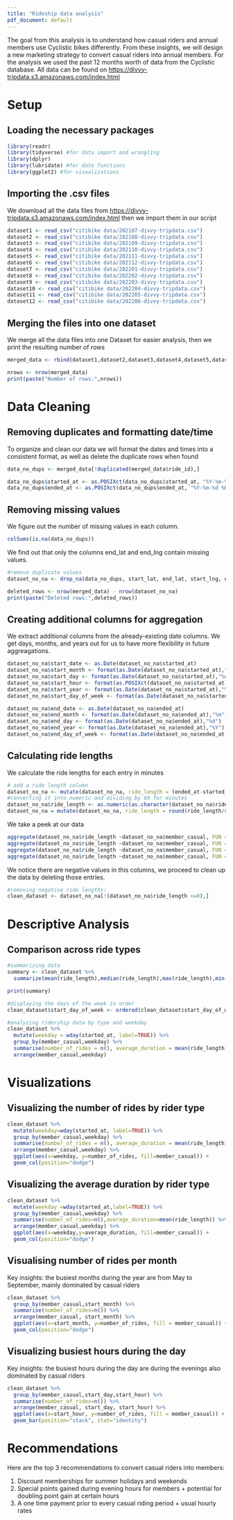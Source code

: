 ```yaml
---
title: "Rideship data analysis"
pdf_document: default
---
```

The goal from this analysis is to understand how casual riders and annual members use Cyclistic bikes differently. From these insights, we will design a new marketing strategy to convert casual riders into annual members. 
For the analysis we used the past 12 months worth of data from the Cyclistic database.
All data can be found on <https://divvy-tripdata.s3.amazonaws.com/index.html>

# Setup

## Loading the necessary packages

```r

library(readr)
library(tidyverse) #for data import and wrangling
library(dplyr)
library(lubridate) #for date functions
library(ggplot2) #for visualizations

```

## Importing the .csv files

We download all the data files from <https://divvy-tripdata.s3.amazonaws.com/index.html> then we import them in our script

```r

dataset1 <- read_csv("citibike data/202107-divvy-tripdata.csv")
dataset2 <- read_csv("citibike data/202108-divvy-tripdata.csv")
dataset3 <- read_csv("citibike data/202109-divvy-tripdata.csv")
dataset4 <- read_csv("citibike data/202110-divvy-tripdata.csv")
dataset5 <- read_csv("citibike data/202111-divvy-tripdata.csv")
dataset6 <- read_csv("citibike data/202112-divvy-tripdata.csv")
dataset7 <- read_csv("citibike data/202201-divvy-tripdata.csv")
dataset8 <- read_csv("citibike data/202202-divvy-tripdata.csv")
dataset9 <- read_csv("citibike data/202203-divvy-tripdata.csv")
dataset10 <- read_csv("citibike data/202204-divvy-tripdata.csv")
dataset11 <- read_csv("citibike data/202205-divvy-tripdata.csv")
dataset12 <- read_csv("citibike data/202206-divvy-tripdata.csv")

```

## Merging the files into one dataset

We merge all the data files into one Dataset for easier analysis, then we print the resulting number of rows

```r

merged_data <- rbind(dataset1,dataset2,dataset3,dataset4,dataset5,dataset6,dataset7,dataset8,dataset9,dataset10,dataset11,dataset12)

nrows <- nrow(merged_data)
print(paste("Number of rows:",nrows))

```

# Data Cleaning
## Removing duplicates and formatting date/time

To organize and clean our data we will format the dates and times into a consistent format, as well as delete the duplicate rows when found

```r

data_no_dups <- merged_data[!duplicated(merged_data$ride_id),]

data_no_dups$started_at <- as.POSIXct(data_no_dups$started_at, "%Y-%m-%d %H:%M:%S")
data_no_dups$ended_at <- as.POSIXct(data_no_dups$ended_at, "%Y-%m-%d %H:%M:%S")

```

## Removing missing values

We figure out the number of missing values in each column. 

```r
colSums(is.na(data_no_dups))
```

We find out that only the columns end_lat and end_lng contain missing values.

```r

#remove duplicate values
dataset_no_na <- drop_na(data_no_dups, start_lat, end_lat, start_lng, end_lng)

deleted_rows <- nrow(merged_data) - nrow(dataset_no_na)
print(paste("Deleted rows:",deleted_rows))

```

## Creating additional columns for aggregation

We extract additional columns from the already-existing date columns. We get days, months, and years out for us to have more flexibility in future aggreagations.

```r

dataset_no_na$start_date <- as.Date(dataset_no_na$started_at)
dataset_no_na$start_month <- format(as.Date(dataset_no_na$started_at),"%m")
dataset_no_na$start_day <- format(as.Date(dataset_no_na$started_at),"%d")
dataset_no_na$start_hour <- format(as.POSIXct(dataset_no_na$started_at), format = "%H")
dataset_no_na$start_year <- format(as.Date(dataset_no_na$started_at),"%Y")
dataset_no_na$start_day_of_week <- format(as.Date(dataset_no_na$started_at),"%A")

dataset_no_na$end_date <- as.Date(dataset_no_na$ended_at)
dataset_no_na$end_month <- format(as.Date(dataset_no_na$ended_at),"%m")
dataset_no_na$end_day <- format(as.Date(dataset_no_na$ended_at),"%d")
dataset_no_na$end_year <- format(as.Date(dataset_no_na$ended_at),"%Y")
dataset_no_na$end_day_of_week <- format(as.Date(dataset_no_na$ended_at),"%A")

```


## Calculating ride lengths

We calculate the ride lengths for each entry in minutes
```r

# add a ride length column
dataset_no_na <- mutate(dataset_no_na, ride_length = (ended_at-started_at))
#converting it into numeric and dividing by 60 for minutes
dataset_no_na$ride_length <- as.numeric(as.character(dataset_no_na$ride_length))
dataset_no_na = mutate(dataset_no_na, ride_length = round(ride_length/60,digits=2))

```

We take a peek at our data

```r

aggregate(dataset_no_na$ride_length ~dataset_no_na$member_casual, FUN =mean)
aggregate(dataset_no_na$ride_length ~dataset_no_na$member_casual, FUN =median)
aggregate(dataset_no_na$ride_length ~dataset_no_na$member_casual, FUN =max)
aggregate(dataset_no_na$ride_length ~dataset_no_na$member_casual, FUN =min)

```
We notice there are negative values in this columns, we proceed to clean up the data by deleting those entries.

```r

#removing negative ride lengths:
clean_dataset <- dataset_no_na[!(dataset_no_na$ride_length <=0),]

```

# Descriptive Analysis
## Comparison across ride types

```r

#summarizing data
summary <- clean_dataset %>% 
  summarize(mean(ride_length),median(ride_length),max(ride_length),min(ride_length))

print(summary)

```


```r

#displaying the days of the week in order
clean_dataset$start_day_of_week <- ordered(clean_dataset$start_day_of_week, levels = c("Saturday","Sunday","Monday","Tuesday","Wednesday","Thursday","Friday"))

#analyzing ridership data by type and weekday
clean_dataset %>% 
  mutate(weekday = wday(started_at, label=TRUE)) %>%
  group_by(member_casual,weekday) %>%
  summarise(number_of_rides = n(), average_duration = mean(ride_length)) %>%
  arrange(member_casual,weekday)

```
# Visualizations
## Visualizing the number of rides by rider type

```r

clean_dataset %>%
  mutate(weekday=wday(started_at, label=TRUE)) %>%
  group_by(member_casual,weekday) %>%
  summarise(number_of_rides = n(), average_duration = mean(ride_length)) %>%
  arrange(member_casual,weekday) %>%
  ggplot(aes(x=weekday, y=number_of_rides, fill=member_casual)) +
  geom_col(position="dodge")

```

## Visualizing the average duration by rider type

```r

clean_dataset %>%
  mutate(weekday =wday(started_at,label=TRUE)) %>%
  group_by(member_casual,weekday) %>%
  summarise(number_of_rides=n(),average_duration=mean(ride_length)) %>%
  arrange(member_casual,weekday) %>%
  ggplot(aes(x=weekday,y=average_duration, fill=member_casual)) +
  geom_col(position="dodge")

```

## Visualising number of rides per month

Key insights: the busiest months during the year are from May to September, mainly dominated by casual riders

```r

clean_dataset %>%
  group_by(member_casual,start_month) %>%
  summarise(number_of_rides=n()) %>%
  arrange(member_casual, start_month) %>%
  ggplot(aes(x=start_month, y=number_of_rides, fill = member_casual)) +
  geom_col(position="dodge")

```

## Visualizing busiest hours during the day

Key insights: the busiest hours during the day are during the evenings also dominated by casual riders

```r

clean_dataset %>%
  group_by(member_casual,start_day,start_hour) %>%
  summarise(number_of_rides=n()) %>%
  arrange(member_casual, start_day, start_hour) %>%
  ggplot(aes(x=start_hour, y=number_of_rides, fill = member_casual)) +
  geom_bar(position="stack", stat="identity")

```

# Recommendations
Here are the top 3 recommendations to convert casual riders into members:

 1. Discount memberships for summer holidays and weekends
 2. Special points gained during evening hours for members + potential for doubling point gain at certain hours
 3. A one time payment prior to every casual riding period + usual hourly rates